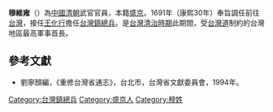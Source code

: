'''穆維雍'''（{{bd|？||？|catIdx=}}）為[[中國|中國]][[清朝|清朝]]武官官員，本籍[[盛京|盛京]]。1691年（康熙30年）奉旨調任前往[[台灣|台灣]]，接任[[王化行|王化行]]擔任[[台灣鎮|台灣鎮]][[總兵|總兵]]。是[[台灣清治時期|台灣清治時期]]此期間，受[[台灣道|台灣道]]制約的台灣地區最高軍事首長。

{{start box}}
{{s-before|[[王化行|王化行]]}}
{{s-title|[[台灣鎮總兵|台灣鎮總兵]]|1691年上任}}
{{s-after|[[王國興_(清朝)|王國興]]}}
{{end box}}

==參考文獻==
*劉寧顏編，《重修台灣省通志》，台北市，台灣省文獻委員會，1994年。

[[Category:台灣鎮總兵|Category:台灣鎮總兵]]
[[Category:盛京人|Category:盛京人]]
[[Category:穆姓|Category:穆姓]]